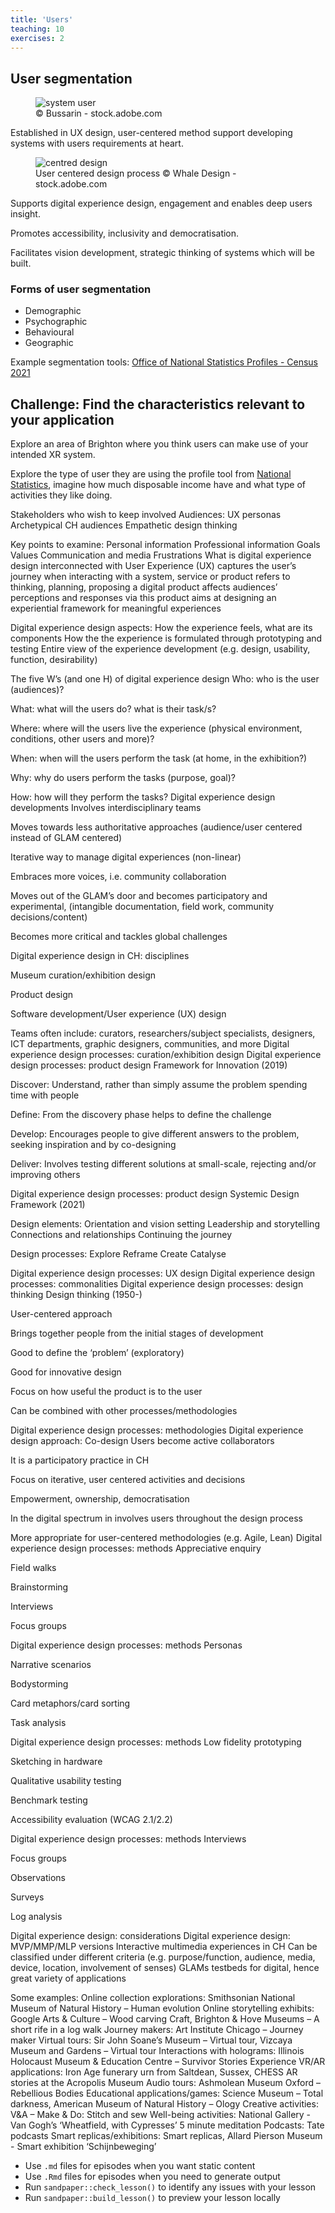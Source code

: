 ```yaml
---
title: 'Users'
teaching: 10
exercises: 2
---
```


## User segmentation
![&copy; Bussarin - stock.adobe.com](fig/AdobeStock_551780552.jpeg){alt="system user"}

Established in UX design, user-centered method support 
developing systems with users requirements at heart.

![User centered design process &copy; Whale Design - stock.adobe.com](fig/AdobeStock_424127018.jpeg){alt="centred design"}

Supports digital experience design, engagement and enables deep users insight.

Promotes accessibility, inclusivity and democratisation.

Facilitates vision development, strategic thinking of systems which will be built.

### Forms of user segmentation

- Demographic
- Psychographic
- Behavioural
- Geographic

Example segmentation tools: [Office of National Statistics Profiles - Census 2021](https://www.ons.gov.uk/visualisations/customprofiles/draw/)

:::::::::::::::::::::::::::::::::challenge

## Challenge: Find the characteristics relevant to your application


Explore an area of Brighton
where you think users can make use of your intended
XR system.

Explore the type of user they are using the
profile tool from [National Statistics](Office of National Statistics Profiles),
imagine how much disposable income have and what 
type of activities they like doing.


:::::::::::::::::::::::::::::::::

Stakeholders who wish to keep involved
Audiences: UX personas
Archetypical CH audiences
Empathetic design thinking

Key points to examine:
Personal information
Professional information
Goals
Values
Communication and media
Frustrations
What is digital experience design
interconnected with User Experience (UX)
captures the user’s journey when interacting with a system, service or product
refers to thinking, planning, proposing a digital product
affects audiences’ perceptions and responses via this product
aims at designing an experiential framework for meaningful experiences

Digital experience design aspects:
How the experience feels, what are its components
How the the experience is formulated through prototyping and testing
Entire view of the experience development  (e.g. design, usability, function, desirability)


The five W’s (and one H)  of digital experience design
Who: who is the user (audiences)?

What: what will the users do? what is their task/s?

Where: where will the users live the experience (physical environment, conditions, other users and more)?

When: when will the users perform the task (at home, in the exhibition?)

Why: why do users perform the tasks (purpose, goal)?

How: how will they perform the tasks?
Digital experience design developments
Involves interdisciplinary teams

Moves towards less authoritative approaches (audience/user centered instead of GLAM centered)

Iterative way to manage digital experiences (non-linear)

Embraces more voices, i.e. community collaboration

Moves out of the GLAM’s door and becomes participatory and experimental, (intangible documentation, field work, community decisions/content)

Becomes more critical and tackles global challenges


Digital experience design in CH: disciplines

Museum curation/exhibition design

Product design

Software development/User experience (UX) design

Teams often include: curators, researchers/subject specialists, designers, ICT departments, graphic designers, communities, and more
Digital experience design processes: curation/exhibition design 
Digital experience design processes: product design 
Framework for Innovation (2019)

Discover: Understand, rather than simply assume the problem spending time with people

Define: From the discovery phase helps to define the challenge

Develop: Encourages people to give different answers to the problem, seeking inspiration and by co-designing

Deliver: Involves testing different solutions at small-scale, rejecting and/or improving others

Digital experience design processes: product design 
Systemic Design Framework (2021)

Design elements:
Orientation and vision setting
Leadership and storytelling
Connections and relationships
Continuing the journey

Design processes:
Explore
Reframe
Create
Catalyse


Digital experience design processes: UX design 
Digital experience design processes: commonalities
Digital experience design processes: design thinking
Design thinking (1950-)

User-centered approach

Brings together people from the initial stages of development

Good to define the ‘problem’ (exploratory)

Good for innovative design

Focus on how useful the product is to the user

Can be combined with other processes/methodologies

Digital experience design processes: methodologies
Digital experience design approach: Co-design
Users become active collaborators

It is a participatory practice in CH

Focus on iterative, user centered activities and decisions

Empowerment, ownership, democratisation

In the digital spectrum in involves users throughout the design process

More appropriate for user-centered methodologies (e.g. Agile, Lean)
Digital experience design processes: methods
Appreciative enquiry

Field walks

Brainstorming

Interviews

Focus groups

Digital experience design processes: methods
Personas

Narrative scenarios

Bodystorming

Card metaphors/card sorting

Task analysis



Digital experience design processes: methods
Low fidelity prototyping

Sketching in hardware

Qualitative usability testing

Benchmark testing

Accessibility evaluation (WCAG 2.1/2.2)


Digital experience design processes: methods
Interviews

Focus groups

Observations

Surveys

Log analysis

Digital experience design: considerations
Digital experience design: MVP/MMP/MLP versions
Interactive multimedia experiences in CH
Can be classified under different criteria (e.g. purpose/function, audience, media, device, location, involvement of senses)
GLAMs testbeds for digital, hence great variety of applications

Some examples:
Online collection explorations: Smithsonian National Museum of Natural History – Human evolution 
Online storytelling exhibits: Google Arts & Culture – Wood carving Craft, Brighton & Hove Museums – A short rife in a log walk
Journey makers: Art Institute Chicago – Journey maker
Virtual tours: Sir John Soane’s Museum – Virtual tour, Vizcaya Museum and Gardens – Virtual tour
Interactions with holograms: Illinois Holocaust Museum & Education Centre – Survivor Stories Experience
VR/AR applications: Iron Age funerary urn from Saltdean, Sussex, CHESS AR stories at the Acropolis Museum
Audio tours: Ashmolean Museum Oxford – Rebellious Bodies
Educational applications/games: Science Museum – Total darkness, American Museum of Natural History – Ology
Creative activities: V&A – Make & Do: Stitch and sew
Well-being activities: National Gallery - Van Gogh's 'Wheatfield, with Cypresses’ 5 minute meditation
Podcasts: Tate podcasts
Smart replicas/exhibitions: Smart replicas, Allard Pierson Museum - Smart exhibition 'Schijnbeweging'





::::::::::::::::::::::::::::::::::::: keypoints 

- Use `.md` files for episodes when you want static content
- Use `.Rmd` files for episodes when you need to generate output
- Run `sandpaper::check_lesson()` to identify any issues with your lesson
- Run `sandpaper::build_lesson()` to preview your lesson locally

::::::::::::::::::::::::::::::::::::::::::::::::

